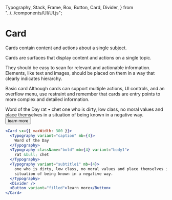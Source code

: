   Typography,
  Stack,
  Frame,
  Box,
  Button,
  Card,
  Divider,
} from "../../components/UI/UI.js";

<Meta title="Components/SURFACES" />


# Card

Cards contain content and actions about a single subject.

Cards are surfaces that display content and actions on a single topic.

They should be easy to scan for relevant and actionable information. Elements, like text and images, should be placed on them in a way that clearly indicates hierarchy.

Basic card
Although cards can support multiple actions, UI controls, and an overflow menu, use restraint and remember that cards are entry points to more complex and detailed information.

<Canvas>
  <Story name="Card">
    <Card sx={{ maxWidth: 300 }}>
      <Typography variant="caption" mb={4}>
        Word of the Day
      </Typography>
      <Typography className="bold" mb={4} variant="body1">
        rat &bull; chet
      </Typography>
      <Typography variant="subtitle1" mb={4}>
        one who is dirty, low class, no moral values and place themselves in a
        situation of being known in a negative way.
      </Typography>
      <Divider />
      <Button variant="filled">learn more</Button>
    </Card>
  </Story>
</Canvas>

```jsx
<Card sx={{ maxWidth: 300 }}>
  <Typography variant="caption" mb={4}>
    Word of the Day
  </Typography>
  <Typography className="bold" mb={4} variant="body1">
    rat &bull; chet
  </Typography>
  <Typography variant="subtitle1" mb={4}>
    one who is dirty, low class, no moral values and place themselves in a
    situation of being known in a negative way.
  </Typography>
  <Divider />
  <Button variant="filled">learn more</Button>
</Card>
```
